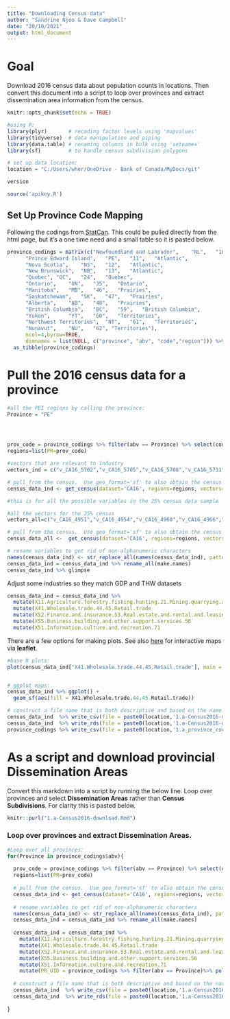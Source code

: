 ---
title: "Downloading Census data"
author: "Sandrine Njoo & Dave Campbell"
date: "20/10/2021"
output: html_document
---
# Goal
Download 2016 census data about population counts in locations.  Then convert this document into a script to loop over provinces and extract dissemination area information from the census.


```{r setup, include=FALSE}
knitr::opts_chunk$set(echo = TRUE)
```

```{r library, warning = FALSE, message = FALSE}
#using R:
library(plyr)       # recoding factor levels using 'mapvalues'  
library(tidyverse)  # data manipulation and piping
library(data.table) # renaming columns in bulk using 'setnames'
library(sf)         # to handle census subdivision polygons

# set up data location:
location = "C:/Users/wher/OneDrive - Bank of Canada/MyDocs/git"

version
```

```{r, warning = FALSE, message = FALSE}
source('apikey.R')

```

## Set Up Province Code Mapping

Following the codings from [StatCan](https://www12.statcan.gc.ca/census-recensement/2016/ref/dict/tab/t1_8-eng.cfm).  This could be pulled directly from the html page, but it's a one time need and a small table so it is pasted below. 


```{r province_codings}

province_codings = matrix(c("Newfoundland and Labrador",	"NL",	"10",	"Atlantic",
      "Prince Edward Island",	"PE",	"11",	"Atlantic",
      "Nova Scotia",	"NS",	"12",	"Atlantic",
      "New Brunswick",	"NB",	"13",	"Atlantic",
      "Quebec",	"QC",	"24",	"Quebec",
      "Ontario",	"ON",	"35",	"Ontario",
      "Manitoba",	"MB",	"46",	"Prairies",
      "Saskatchewan",	"SK",	"47",	"Prairies",
      "Alberta",	"AB",	"48",	"Prairies",
      "British Columbia",	"BC",	"59",	"British Columbia",
      "Yukon",		"YT",	"60",	"Territories",
      "Northwest Territories",	"NT",	"61",	"Territories",
      "Nunavut",	"NU",	"62", "Territories"),
      ncol=4,byrow=TRUE, 
      dimnames = list(NULL, c("province", "abv", "code","region"))) %>%
  as_tibble(province_codings)


```


# Pull the 2016 census data for a province

```{r, cache = TRUE,  message = FALSE, warning=FALSE, quiet = TRUE}

#all the PEI regions by calling the province:
Province = "PE"




prov_code = province_codings %>% filter(abv == Province) %>% select(code)
regions=list(PR=prov_code)

#vectors that are relevant to industry
vectors_ind = c("v_CA16_5702","v_CA16_5705","v_CA16_5708","v_CA16_5711","v_CA16_5714","v_CA16_5717","v_CA16_5720","v_CA16_5723","v_CA16_5726","v_CA16_5729","v_CA16_5732","v_CA16_5735","v_CA16_5738","v_CA16_5741","v_CA16_5744","v_CA16_5747","v_CA16_5750","v_CA16_5753","v_CA16_5756","v_CA16_5759")

# pull from the census.  Use geo_format='sf' to also obtain the census boundary polygons and level = 'CSD' to extract the regions
census_data_ind <- get_census(dataset='CA16', regions=regions, vectors=vectors_ind, labels="detailed", geo_format='sf', level='CSD')

```



```{r, cache = TRUE, eval=FALSE,  message = FALSE, warning=FALSE}

#this is for all the possible variables in the 25% census data sample

#all the vectors for the 25% census
vectors_all=c("v_CA16_4951","v_CA16_4954","v_CA16_4960","v_CA16_4966","v_CA16_4972","v_CA16_4978","v_CA16_6751","v_CA16_6754","v_CA16_4984","v_CA16_4987","v_CA16_4990","v_CA16_4993","v_CA16_4996","v_CA16_4999","v_CA16_5002","v_CA16_5005","v_CA16_2601","v_CA16_2604","v_CA16_2613","v_CA16_2616","v_CA16_3390","v_CA16_3405","v_CA16_3438","v_CA16_3456","v_CA16_3636","v_CA16_3819","v_CA16_3831","v_CA16_3852","v_CA16_3879","v_CA16_3888","v_CA16_3954","v_CA16_3999","v_CA16_4840","v_CA16_4843","v_CA16_4849","v_CA16_4862","v_CA16_4870","v_CA16_4836","v_CA16_4856","v_CA16_4859","v_CA16_4873","v_CA16_4877","v_CA16_4886","v_CA16_4888","v_CA16_4890","v_CA16_4897","v_CA16_5051","v_CA16_5060","v_CA16_5063","v_CA16_5078","v_CA16_5096","v_CA16_5105","v_CA16_5108","v_CA16_5123","v_CA16_5141","v_CA16_5147","v_CA16_5153","v_CA16_5162","v_CA16_5189","v_CA16_5213","v_CA16_5225","v_CA16_5243","v_CA16_5258","v_CA16_5282","v_CA16_5291","v_CA16_5303","v_CA16_5321","v_CA16_5327","v_CA16_5333","v_CA16_5339","v_CA16_5348","v_CA16_5375","v_CA16_5399","v_CA16_5411","v_CA16_5429","v_CA16_5444","v_CA16_5468","v_CA16_5477","v_CA16_5489","v_CA16_5507","v_CA16_5513","v_CA16_5519","v_CA16_5522","v_CA16_5531","v_CA16_5555","v_CA16_5561","v_CA16_5564","v_CA16_5573","v_CA16_5597","v_CA16_5600","v_CA16_5621","v_CA16_5627","v_CA16_5639","v_CA16_5645","v_CA16_5654","v_CA16_5660","v_CA16_5693","v_CA16_5699","v_CA16_5762","v_CA16_5867","v_CA16_5870","v_CA16_6119","v_CA16_6659","v_CA16_5777","v_CA16_5792","v_CA16_5813","v_CA16_5831","v_CA16_6692","v_CA16_6698","v_CA16_6704","v_CA16_6707","v_CA16_6719","v_CA16_6725","v_CA16_6731","v_CA16_6734")

# pull from the census.  Use geo_format='sf' to also obtain the census boundary polygons
census_data_all <-  get_census(dataset='CA16', regions=regions, vectors=vectors_all, labels="detailed", geo_format='sf', level='CSD')

```

```{r renamingvariables, cache = TRUE}
# rename variables to get rid of non-alphanumeric characters
names(census_data_ind) <- str_replace_all(names(census_data_ind), pattern="v_CA\\d+_\\d+:\\s", replacement = "X")
census_data_ind = census_data_ind %>% rename_all(make.names)
census_data_ind %>% glimpse
```


Adjust some industries so they match GDP and THW datasets
```{r}
census_data_ind = census_data_ind %>% 
  mutate(X11.Agriculture.forestry.fishing.hunting.21.Mining.quarrying.and.oil.and.gas.extraction = X11.Agriculture..forestry..fishing.and.hunting + X21.Mining..quarrying..and.oil.and.gas.extraction) %>%
  mutate(X41.Wholesale.trade.44.45.Retail.trade                                                  = X41.Wholesale.trade+ X44.45.Retail.trade) %>%
  mutate(X52.Finance.and.insurance.53.Real.estate.and.rental.and.leasing                         = X52.Finance.and.insurance + X53.Real.estate.and.rental.and.leasing) %>%
  mutate(X55.Business.building.and.other.support.services.56                                     = X55.Management.of.companies.and.enterprises + X56.Administrative.and.support..waste.management.and.remediation.services) %>%
  mutate(X51.Information.culture.and.recreation.71                                               = X51.Information.and.cultural.industries + X71.Arts..entertainment.and.recreation)


```


There are a few options for making plots.  See also [here](https://mountainmath.github.io/cancensus/articles/Making_maps_with_cancensus.html) for interactive maps via **leaflet**.
```{R makeplots}
#base R plots:
plot(census_data_ind["X41.Wholesale.trade.44.45.Retail.trade"], main = "LFS counts of individuals: PEI wholesale and retail trade")


# ggplot maps:
census_data_ind %>% ggplot() +
  geom_sf(aes(fill = X41.Wholesale.trade.44.45.Retail.trade))

```



```{r savingoutput}

# construct a file name that is both descriptive and based on the name of the file used to construct and manipulate the data.
census_data_ind  %>% write_csv(file = paste0(location,'1.a-Census2016-data/1.a_census_data_',Province,'.csv'))
census_data_ind  %>% write_rds(file = paste0(location,'1.a-Census2016-data/1.a_census_data_',Province,'.rds'))
province_codings %>% write_csv(file = paste0(location,'1.a_province_codings.csv'))

```


# As a script and download provincial Dissemination Areas

Convert this markdown into a script by running the below line.  Loop over provinces and select **Dissemination Areas** rather than **Census Subdivisions**.  For clarity this is pasted below.
```{r, eval = FALSE}
knitr::purl("1.a-Census2016-download.Rmd")
```

### Loop over provinces and extract Dissemination Areas.

```{r, message = FALSE, eval = TRUE}
#Loop over all provinces:
for(Province in province_codings$abv){
  
  prov_code = province_codings %>% filter(abv == Province) %>% select(code)
  regions=list(PR=prov_code)
  
  # pull from the census.  Use geo_format='sf' to also obtain the census boundary polygons and level = 'CSD' to extract the regions
  census_data_ind <- get_census(dataset='CA16', regions=regions, vectors=vectors_ind, labels="detailed", geo_format='sf', level='DA')
  
  # rename variables to get rid of non-alphanumeric characters
  names(census_data_ind) <- str_replace_all(names(census_data_ind), pattern="v_CA\\d+_\\d+:\\s", replacement = "X")
  census_data_ind = census_data_ind %>% rename_all(make.names)
  
  census_data_ind = census_data_ind %>% 
    mutate(X11.Agriculture.forestry.fishing.hunting.21.Mining.quarrying.and.oil.and.gas.extraction = X11.Agriculture..forestry..fishing.and.hunting + X21.Mining..quarrying..and.oil.and.gas.extraction) %>%
    mutate(X41.Wholesale.trade.44.45.Retail.trade                                                  = X41.Wholesale.trade+ X44.45.Retail.trade) %>%
    mutate(X52.Finance.and.insurance.53.Real.estate.and.rental.and.leasing                         = X52.Finance.and.insurance + X53.Real.estate.and.rental.and.leasing) %>%
    mutate(X55.Business.building.and.other.support.services.56                                     = X55.Management.of.companies.and.enterprises + X56.Administrative.and.support..waste.management.and.remediation.services) %>%
    mutate(X51.Information.culture.and.recreation.71                                               = X51.Information.and.cultural.industries + X71.Arts..entertainment.and.recreation) %>%
    mutate(PR_UID = province_codings %>% filter(abv == Province)%>% pull(code)) # add in province code so that DA and CSD match.
  
  # construct a file name that is both descriptive and based on the name of the file used to construct and manipulate the data.
  census_data_ind  %>% write_csv(file = paste0(location,'1.a-Census2016-data/1.a_census_data_',Province,'_DA.csv'))
  census_data_ind  %>% write_rds(file = paste0(location,'1.a-Census2016-data/1.a_census_data_',Province,'_DA.rds'))
  
}

```
